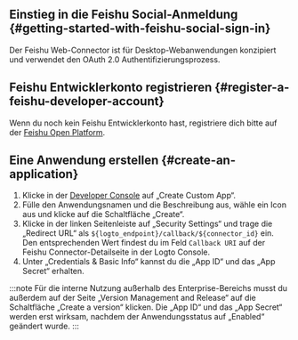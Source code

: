 ## Einstieg in die Feishu Social-Anmeldung \{#getting-started-with-feishu-social-sign-in}

Der Feishu Web-Connector ist für Desktop-Webanwendungen konzipiert und verwendet den OAuth 2.0 Authentifizierungsprozess.

## Feishu Entwicklerkonto registrieren \{#register-a-feishu-developer-account}

Wenn du noch kein Feishu Entwicklerkonto hast, registriere dich bitte auf der [Feishu Open Platform](https://open.feishu.cn/app).

## Eine Anwendung erstellen \{#create-an-application}

1. Klicke in der [Developer Console](https://open.feishu.cn/app) auf „Create Custom App“.
2. Fülle den Anwendungsnamen und die Beschreibung aus, wähle ein Icon aus und klicke auf die Schaltfläche „Create“.
3. Klicke in der linken Seitenleiste auf „Security Settings“ und trage die „Redirect URL“ als `${logto_endpoint}/callback/${connector_id}` ein. Den entsprechenden Wert findest du im Feld `Callback URI` auf der Feishu Connector-Detailseite in der Logto Console.
4. Unter „Credentials & Basic Info“ kannst du die „App ID“ und das „App Secret“ erhalten.

:::note
Für die interne Nutzung außerhalb des Enterprise-Bereichs musst du außerdem auf der Seite „Version Management and Release“ auf die Schaltfläche „Create a version“ klicken.
Die „App ID“ und das „App Secret“ werden erst wirksam, nachdem der Anwendungsstatus auf „Enabled“ geändert wurde.
:::
